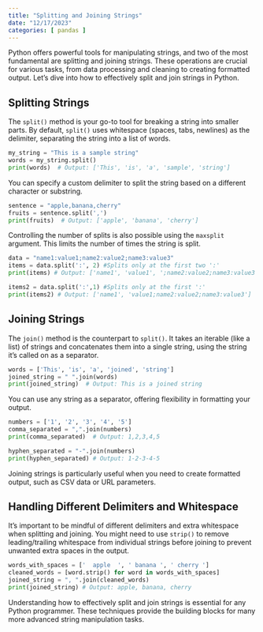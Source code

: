 ```yaml
---
title: "Splitting and Joining Strings"
date: "12/17/2023"
categories: [ pandas ]
---
```



Python offers powerful tools for manipulating strings, and two of the most fundamental are splitting and joining strings.  These operations are crucial for various tasks, from data processing and cleaning to creating formatted output. Let's dive into how to effectively split and join strings in Python.

## Splitting Strings

The `split()` method is your go-to tool for breaking a string into smaller parts. By default, `split()` uses whitespace (spaces, tabs, newlines) as the delimiter, separating the string into a list of words.

```python
my_string = "This is a sample string"
words = my_string.split()
print(words)  # Output: ['This', 'is', 'a', 'sample', 'string']
```

You can specify a custom delimiter to split the string based on a different character or substring.

```python
sentence = "apple,banana,cherry"
fruits = sentence.split(',')
print(fruits)  # Output: ['apple', 'banana', 'cherry']
```

Controlling the number of splits is also possible using the `maxsplit` argument. This limits the number of times the string is split.

```python
data = "name1:value1;name2:value2;name3:value3"
items = data.split(':', 2) #Splits only at the first two ':'
print(items) # Output: ['name1', 'value1', ';name2:value2;name3:value3']

items2 = data.split(':',1) #Splits only at the first ':'
print(items2) # Output: ['name1', 'value1;name2:value2;name3:value3']
```

## Joining Strings

The `join()` method is the counterpart to `split()`. It takes an iterable (like a list) of strings and concatenates them into a single string, using the string it's called on as a separator.

```python
words = ['This', 'is', 'a', 'joined', 'string']
joined_string = " ".join(words)
print(joined_string)  # Output: This is a joined string
```

You can use any string as a separator, offering flexibility in formatting your output.

```python
numbers = ['1', '2', '3', '4', '5']
comma_separated = ",".join(numbers)
print(comma_separated)  # Output: 1,2,3,4,5

hyphen_separated = "-".join(numbers)
print(hyphen_separated) # Output: 1-2-3-4-5
```

Joining strings is particularly useful when you need to create formatted output, such as CSV data or  URL parameters.


##  Handling Different Delimiters and Whitespace

It's important to be mindful of different delimiters and extra whitespace when splitting and joining.  You might need to use `strip()` to remove leading/trailing whitespace from individual strings before joining to prevent unwanted extra spaces in the output.

```python
words_with_spaces = ['  apple  ', ' banana ', ' cherry ']
cleaned_words = [word.strip() for word in words_with_spaces]
joined_string = ", ".join(cleaned_words)
print(joined_string) # Output: apple, banana, cherry

```

Understanding how to effectively split and join strings is essential for any Python programmer. These techniques provide the building blocks for many more advanced string manipulation tasks.

